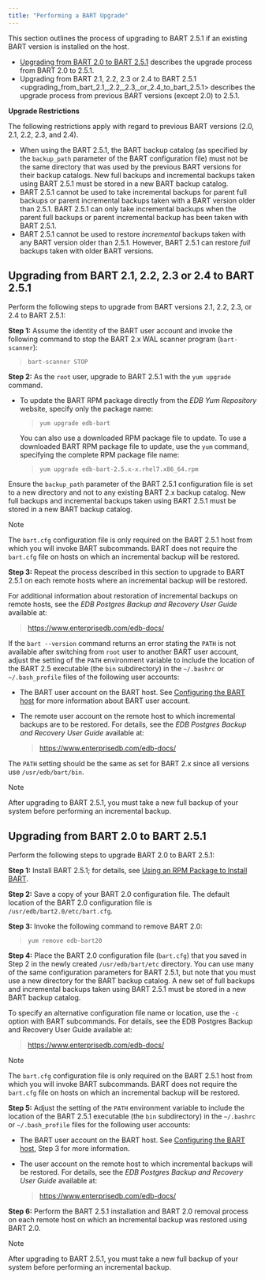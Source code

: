 ```yaml
---
title: "Performing a BART Upgrade"
---
```


<div id="upgrade" class="registered_link"></div>

This section outlines the process of upgrading to BART 2.5.1 if an existing BART version is installed on the host.

-   [Upgrading from BART 2.0 to BART 2.5.1](#upgrading-from-bart-20-to-bart-251) describes the upgrade process from BART 2.0 to 2.5.1.
-   <span class="title-ref">Upgrading from BART 2.1, 2.2, 2.3 or 2.4 to BART 2.5.1 &lt;upgrading\_from\_bart\_2.1,\_2.2,\_2.3,\_or\_2.4\_to\_bart\_2.5.1&gt;</span> describes the upgrade process from previous BART versions (except 2.0) to 2.5.1.

**Upgrade Restrictions**

The following restrictions apply with regard to previous BART versions (2.0, 2.1, 2.2, 2.3, and 2.4).

-   When using the BART 2.5.1, the BART backup catalog (as specified by the `backup_path` parameter of the BART configuration file) must not be the same directory that was used by the previous BART versions for their backup catalogs. New full backups and incremental backups taken using BART 2.5.1 must be stored in a new BART backup catalog.
-   BART 2.5.1 cannot be used to take incremental backups for parent full backups or parent incremental backups taken with a BART version older than 2.5.1. BART 2.5.1 can only take incremental backups when the parent full backups or parent incremental backup has been taken with BART 2.5.1.
-   BART 2.5.1 cannot be used to restore *incremental* backups taken with any BART version older than 2.5.1. However, BART 2.5.1 can restore *full* backups taken with older BART versions.

<div id="upgrading_from_bart_2_1,_2_2,_2_3,_or_2_4_to_bart_2_5_1" class="registered_link"></div>

## Upgrading from BART 2.1, 2.2, 2.3 or 2.4 to BART 2.5.1

Perform the following steps to upgrade from BART versions 2.1, 2.2, 2.3, or 2.4 to BART 2.5.1:

**Step 1:** Assume the identity of the BART user account and invoke the following command to stop the BART 2.x WAL scanner program (`bart-scanner`):

> `bart-scanner STOP`

**Step 2:** As the `root` user, upgrade to BART 2.5.1 with the `yum upgrade` command.

-   To update the BART RPM package directly from the *EDB Yum Repository* website, specify only the package name:

    > `yum upgrade edb-bart`

    You can also use a downloaded RPM package file to update. To use a downloaded BART RPM package file to update, use the `yum` command, specifying the complete RPM package file name:

    > `yum upgrade edb-bart-2.5.x-x.rhel7.x86_64.rpm`

Ensure the `backup_path` parameter of the BART 2.5.1 configuration file is set to a new directory and not to any existing BART 2.x backup catalog. New full backups and incremental backups taken using BART 2.5.1 must be stored in a new BART backup catalog.

<div class="note">

<div class="title">

Note

</div>

The `bart.cfg` configuration file is only required on the BART 2.5.1 host from which you will invoke BART subcommands. BART does not require the `bart.cfg` file on hosts on which an incremental backup will be restored.

</div>

**Step 3:** Repeat the process described in this section to upgrade to BART 2.5.1 on each remote hosts where an incremental backup will be restored.

For additional information about restoration of incremental backups on remote hosts, see the *EDB Postgres Backup and Recovery User Guide* available at:

> <https://www.enterprisedb.com/edb-docs/>

If the `bart --version` command returns an error stating the `PATH` is not available after switching from `root` user to another BART user account, adjust the setting of the `PATH` environment variable to include the location of the BART 2.5 executable (the `bin` subdirectory) in the `~/.bashrc` or `~/.bash_profile` files of the following user accounts:

-   The BART user account on the BART host. See [Configuring the BART host](03_configuration/#configuring-the-bart-host) for more information about BART user account.

-   The remote user account on the remote host to which incremental backups are to be restored. For details, see the *EDB Postgres Backup and Recovery User Guide* available at:

    > <https://www.enterprisedb.com/edb-docs/>

The `PATH` setting should be the same as set for BART 2.x since all versions use `/usr/edb/bart/bin`.

<div class="note">

<div class="title">

Note

</div>

After upgrading to BART 2.5.1, you must take a new full backup of your system before performing an incremental backup.

</div>

<div id="upgrading_from_bart_2_0_to_bart_2_5_1" class="registered_link"></div>

## Upgrading from BART 2.0 to BART 2.5.1

Perform the following steps to upgrade BART 2.0 to BART 2.5.1:

**Step 1:** Install BART 2.5.1; for details, see [Using an RPM Package to Install BART](02_installing_bart_using_an_rpm_package/#installing_bart_using_an_rpm_package).

**Step 2:** Save a copy of your BART 2.0 configuration file. The default location of the BART 2.0 configuration file is `/usr/edb/bart2.0/etc/bart.cfg`.

**Step 3:** Invoke the following command to remove BART 2.0:

> `yum remove edb-bart20`

**Step 4:** Place the BART 2.0 configuration file (`bart.cfg`) that you saved in Step 2 in the newly created `/usr/edb/bart/etc` directory. You can use many of the same configuration parameters for BART 2.5.1, but note that you must use a new directory for the BART backup catalog. A new set of full backups and incremental backups taken using BART 2.5.1 must be stored in a new BART backup catalog.

To specify an alternative configuration file name or location, use the `-c` option with BART subcommands. For details, see the EDB Postgres Backup and Recovery User Guide available at:

> <https://www.enterprisedb.com/edb-docs/>

<div class="note">

<div class="title">

Note

</div>

The `bart.cfg` configuration file is only required on the BART 2.5.1 host from which you will invoke BART subcommands. BART does not require the `bart.cfg` file on hosts on which an incremental backup will be restored.

</div>

**Step 5:** Adjust the setting of the `PATH` environment variable to include the location of the BART 2.5.1 executable (the `bin` subdirectory) in the `~/.bashrc` or `~/.bash_profile` files for the following user accounts:

-   The BART user account on the BART host. See [Configuring the BART host](03_configuration/#configuring-the-bart-host), Step 3 for more information.

-   The user account on the remote host to which incremental backups will be restored. For details, see the *EDB Postgres Backup and Recovery User Guide* available at:

    > <https://www.enterprisedb.com/edb-docs/>

**Step 6:** Perform the BART 2.5.1 installation and BART 2.0 removal process on each remote host on which an incremental backup was restored using BART 2.0.

<div class="note">

<div class="title">

Note

</div>

After upgrading to BART 2.5.1, you must take a new full backup of your system before performing an incremental backup.

</div>
